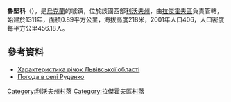 {{coord|50|16|26|N|24|49|19|E|scale:100000|display=title}}

'''魯堅科'''（{{lang-uk|Руденко}}），是[[烏克蘭|烏克蘭]]的城鎮，位於該國西部[[利沃夫州|利沃夫州]]，由[[拉傑霍夫區|拉傑霍夫區]]負責管轄，始建於1311年，面積0.89平方公里，海拔高度218米，2001年人口406，人口密度每平方公里456.18人。

==參考資料==
*[http://oblwodgosp.lviv.ua/files/pi4ku.doc Характеристика річок Львівської області]{{dead link|date=十一月 2017 |bot=InternetArchiveBot }}
* [http://weather.in.ua/ua/l'vovskaja/22860 Погода в селі Руденко] {{Wayback|url=http://weather.in.ua/ua/l%27vovskaja/22860 |date=20160305212435 }}

[[Category:利沃夫州村落|Category:利沃夫州村落]]
[[Category:拉傑霍夫區村落|Category:拉傑霍夫區村落]]


{{Lviv-geo-stub}}